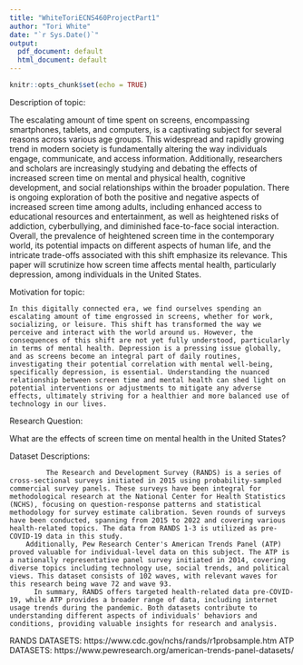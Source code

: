 ```yaml
---
title: "WhiteToriECNS460ProjectPart1"
author: "Tori White"
date: "`r Sys.Date()`"
output:
  pdf_document: default
  html_document: default
---
```


```r
knitr::opts_chunk$set(echo = TRUE)
```

Description of topic: 

The escalating amount of time spent on screens, encompassing smartphones, tablets, and computers, is a captivating subject for several reasons across various age groups. This widespread and rapidly growing trend in modern society is fundamentally altering the way individuals engage, communicate, and access information. Additionally, researchers and scholars are increasingly studying and debating the effects of increased screen time on mental and physical health, cognitive development, and social relationships within the broader population. There is ongoing exploration of both the positive and negative aspects of increased screen time among adults, including enhanced access to educational resources and entertainment, as well as heightened risks of addiction, cyberbullying, and diminished face-to-face social interaction. Overall, the prevalence of heightened screen time in the contemporary world, its potential impacts on different aspects of human life, and the intricate trade-offs associated with this shift emphasize its relevance. This paper will scrutinize how screen time affects mental health, particularly depression, among individuals in the United States.

Motivation for topic:

	In this digitally connected era, we find ourselves spending an escalating amount of time engrossed in screens, whether for work, socializing, or leisure. This shift has transformed the way we perceive and interact with the world around us. However, the consequences of this shift are not yet fully understood, particularly in terms of mental health. Depression is a pressing issue globally, and as screens become an integral part of daily routines, investigating their potential correlation with mental well-being, specifically depression, is essential. Understanding the nuanced relationship between screen time and mental health can shed light on potential interventions or adjustments to mitigate any adverse effects, ultimately striving for a healthier and more balanced use of technology in our lives.

Research Question: 
	
What are the effects of screen time on mental health in the United States?


Dataset Descriptions:

	         The Research and Development Survey (RANDS) is a series of cross-sectional surveys initiated in 2015 using probability-sampled commercial survey panels. These surveys have been integral for methodological research at the National Center for Health Statistics (NCHS), focusing on question-response patterns and statistical methodology for survey estimate calibration. Seven rounds of surveys have been conducted, spanning from 2015 to 2022 and covering various health-related topics. The data from RANDS 1-3 is utilized as pre-COVID-19 data in this study. 
	    Additionally, Pew Research Center's American Trends Panel (ATP) proved valuable for individual-level data on this subject. The ATP is a nationally representative panel survey initiated in 2014, covering diverse topics including technology use, social trends, and political views. This dataset consists of 102 waves, with relevant waves for this research being wave 72 and wave 93. 
          In summary, RANDS offers targeted health-related data pre-COVID-19, while ATP provides a broader range of data, including internet usage trends during the pandemic. Both datasets contribute to understanding different aspects of individuals' behaviors and conditions, providing valuable insights for research and analysis.


RANDS DATASETS: https://www.cdc.gov/nchs/rands/r1probsample.htm 
ATP DATASETS: https://www.pewresearch.org/american-trends-panel-datasets/ 
